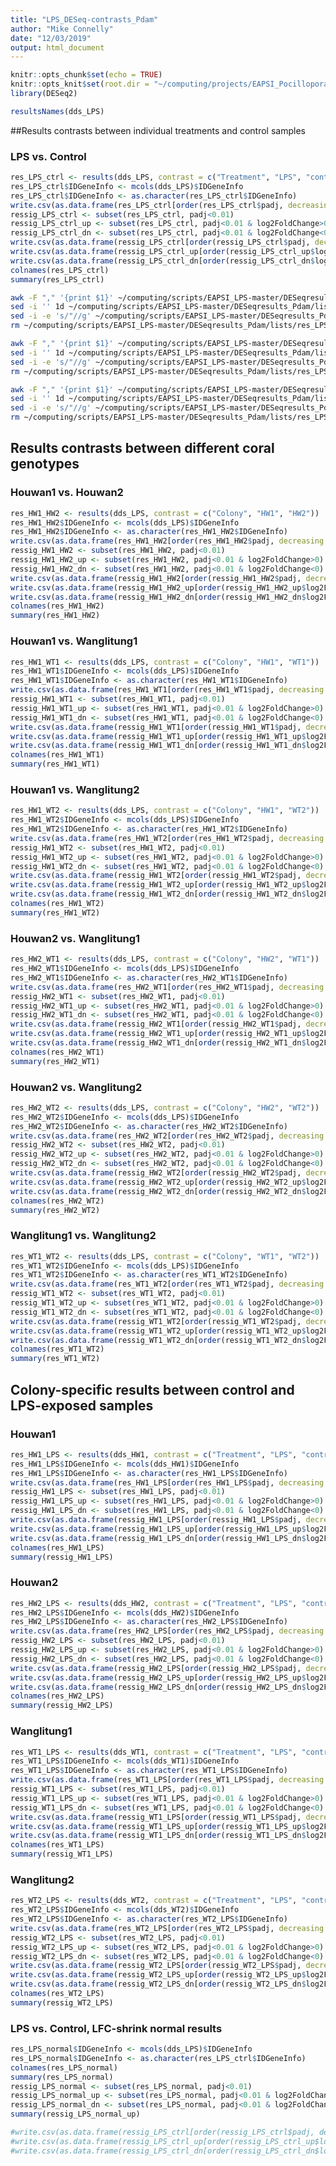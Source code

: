 ```yaml
---
title: "LPS_DESeq-contrasts_Pdam"
author: "Mike Connelly"
date: "12/03/2019"
output: html_document
---
```


```r
knitr::opts_chunk$set(echo = TRUE)
knitr::opts_knit$set(root.dir = "~/computing/projects/EAPSI_Pocillopora_LPS")
library(DESeq2)
```
```r
resultsNames(dds_LPS)
```

##Results contrasts between individual treatments and control samples

### LPS vs. Control
```r
res_LPS_ctrl <- results(dds_LPS, contrast = c("Treatment", "LPS", "control"))
res_LPS_ctrl$IDGeneInfo <- mcols(dds_LPS)$IDGeneInfo
res_LPS_ctrl$IDGeneInfo <- as.character(res_LPS_ctrl$IDGeneInfo)
write.csv(as.data.frame(res_LPS_ctrl[order(res_LPS_ctrl$padj, decreasing = FALSE),]), file = "~/computing/scripts/EAPSI_LPS-master/DESeqresults_Pdam/tables/all/res_LPS_ctrl.csv")
ressig_LPS_ctrl <- subset(res_LPS_ctrl, padj<0.01)
ressig_LPS_ctrl_up <- subset(res_LPS_ctrl, padj<0.01 & log2FoldChange>0)
ressig_LPS_ctrl_dn <- subset(res_LPS_ctrl, padj<0.01 & log2FoldChange<0)
write.csv(as.data.frame(ressig_LPS_ctrl[order(ressig_LPS_ctrl$padj, decreasing = FALSE),]), file = "~/computing/scripts/EAPSI_LPS-master/DESeqresults_Pdam/tables/overall/res_LPS_ctrl.csv")
write.csv(as.data.frame(ressig_LPS_ctrl_up[order(ressig_LPS_ctrl_up$log2FoldChange, decreasing = TRUE),]), file = "~/computing/scripts/EAPSI_LPS-master/DESeqresults_Pdam/tables/up/res_LPS_ctrl_up.csv")
write.csv(as.data.frame(ressig_LPS_ctrl_dn[order(ressig_LPS_ctrl_dn$log2FoldChange, decreasing = FALSE),]), file = "~/computing/scripts/EAPSI_LPS-master/DESeqresults_Pdam/tables/down/res_LPS_ctrl_dn.csv")
colnames(res_LPS_ctrl)
summary(res_LPS_ctrl)
```
```bash
awk -F "," '{print $1}' ~/computing/scripts/EAPSI_LPS-master/DESeqresults_Pdam/tables/overall/res_LPS_ctrl.csv > ~/computing/scripts/EAPSI_LPS-master/DESeqresults_Pdam/lists/res_LPS_ctrl_ID.txt
sed -i '' 1d ~/computing/scripts/EAPSI_LPS-master/DESeqresults_Pdam/lists/res_LPS_ctrl_ID.txt
sed -i -e 's/"//g' ~/computing/scripts/EAPSI_LPS-master/DESeqresults_Pdam/lists/res_LPS_ctrl_ID.txt
rm ~/computing/scripts/EAPSI_LPS-master/DESeqresults_Pdam/lists/res_LPS_ctrl_ID.txt-e

awk -F "," '{print $1}' ~/computing/scripts/EAPSI_LPS-master/DESeqresults_Pdam/tables/up/res_LPS_ctrl_up.csv > ~/computing/scripts/EAPSI_LPS-master/DESeqresults_Pdam/lists/res_LPS_ctrl_up_ID.txt
sed -i '' 1d ~/computing/scripts/EAPSI_LPS-master/DESeqresults_Pdam/lists/res_LPS_ctrl_up_ID.txt
sed -i -e 's/"//g' ~/computing/scripts/EAPSI_LPS-master/DESeqresults_Pdam/lists/res_LPS_ctrl_up_ID.txt
rm ~/computing/scripts/EAPSI_LPS-master/DESeqresults_Pdam/lists/res_LPS_ctrl_up_ID.txt-e

awk -F "," '{print $1}' ~/computing/scripts/EAPSI_LPS-master/DESeqresults_Pdam/tables/down/res_LPS_ctrl_dn.csv > ~/computing/scripts/EAPSI_LPS-master/DESeqresults_Pdam/lists/res_LPS_ctrl_dn_ID.txt
sed -i '' 1d ~/computing/scripts/EAPSI_LPS-master/DESeqresults_Pdam/lists/res_LPS_ctrl_dn_ID.txt
sed -i -e 's/"//g' ~/computing/scripts/EAPSI_LPS-master/DESeqresults_Pdam/lists/res_LPS_ctrl_dn_ID.txt
rm ~/computing/scripts/EAPSI_LPS-master/DESeqresults_Pdam/lists/res_LPS_ctrl_dn_ID.txt-e
```

## Results contrasts between different coral genotypes
### Houwan1 vs. Houwan2
```r
res_HW1_HW2 <- results(dds_LPS, contrast = c("Colony", "HW1", "HW2"))
res_HW1_HW2$IDGeneInfo <- mcols(dds_LPS)$IDGeneInfo
res_HW1_HW2$IDGeneInfo <- as.character(res_HW1_HW2$IDGeneInfo)
write.csv(as.data.frame(res_HW1_HW2[order(res_HW1_HW2$padj, decreasing = FALSE),]), file = "~/computing/scripts/EAPSI_LPS-master/DESeqresults_Pdam/tables/all/res_HW1_HW2.csv")
ressig_HW1_HW2 <- subset(res_HW1_HW2, padj<0.01)
ressig_HW1_HW2_up <- subset(res_HW1_HW2, padj<0.01 & log2FoldChange>0)
ressig_HW1_HW2_dn <- subset(res_HW1_HW2, padj<0.01 & log2FoldChange<0)
write.csv(as.data.frame(ressig_HW1_HW2[order(ressig_HW1_HW2$padj, decreasing = FALSE),]), file = "~/computing/scripts/EAPSI_LPS-master/DESeqresults_Pdam/tables/overall/res_HW1_HW2.csv")
write.csv(as.data.frame(ressig_HW1_HW2_up[order(ressig_HW1_HW2_up$log2FoldChange, decreasing = TRUE),]), file = "~/computing/scripts/EAPSI_LPS-master/DESeqresults_Pdam/tables/up/res_HW1_HW2_up.csv")
write.csv(as.data.frame(ressig_HW1_HW2_dn[order(ressig_HW1_HW2_dn$log2FoldChange, decreasing = FALSE),]), file = "~/computing/scripts/EAPSI_LPS-master/DESeqresults_Pdam/tables/down/res_HW1_HW2_dn.csv")
colnames(res_HW1_HW2)
summary(res_HW1_HW2)
```

### Houwan1 vs. Wanglitung1
```r
res_HW1_WT1 <- results(dds_LPS, contrast = c("Colony", "HW1", "WT1"))
res_HW1_WT1$IDGeneInfo <- mcols(dds_LPS)$IDGeneInfo
res_HW1_WT1$IDGeneInfo <- as.character(res_HW1_WT1$IDGeneInfo)
write.csv(as.data.frame(res_HW1_WT1[order(res_HW1_WT1$padj, decreasing = FALSE),]), file = "~/computing/scripts/EAPSI_LPS-master/DESeqresults_Pdam/tables/all/res_HW1_WT1.csv")
ressig_HW1_WT1 <- subset(res_HW1_WT1, padj<0.01)
ressig_HW1_WT1_up <- subset(res_HW1_WT1, padj<0.01 & log2FoldChange>0)
ressig_HW1_WT1_dn <- subset(res_HW1_WT1, padj<0.01 & log2FoldChange<0)
write.csv(as.data.frame(ressig_HW1_WT1[order(ressig_HW1_WT1$padj, decreasing = FALSE),]), file = "~/computing/scripts/EAPSI_LPS-master/DESeqresults_Pdam/tables/overall/res_HW1_WT1.csv")
write.csv(as.data.frame(ressig_HW1_WT1_up[order(ressig_HW1_WT1_up$log2FoldChange, decreasing = TRUE),]), file = "~/computing/scripts/EAPSI_LPS-master/DESeqresults_Pdam/tables/up/res_HW1_WT1_up.csv")
write.csv(as.data.frame(ressig_HW1_WT1_dn[order(ressig_HW1_WT1_dn$log2FoldChange, decreasing = FALSE),]), file = "~/computing/scripts/EAPSI_LPS-master/DESeqresults_Pdam/tables/down/res_HW1_WT1_dn.csv")
colnames(res_HW1_WT1)
summary(res_HW1_WT1)
```

### Houwan1 vs. Wanglitung2
```r
res_HW1_WT2 <- results(dds_LPS, contrast = c("Colony", "HW1", "WT2"))
res_HW1_WT2$IDGeneInfo <- mcols(dds_LPS)$IDGeneInfo
res_HW1_WT2$IDGeneInfo <- as.character(res_HW1_WT2$IDGeneInfo)
write.csv(as.data.frame(res_HW1_WT2[order(res_HW1_WT2$padj, decreasing = FALSE),]), file = "~/computing/scripts/EAPSI_LPS-master/DESeqresults_Pdam/tables/all/res_HW1_WT2.csv")
ressig_HW1_WT2 <- subset(res_HW1_WT2, padj<0.01)
ressig_HW1_WT2_up <- subset(res_HW1_WT2, padj<0.01 & log2FoldChange>0)
ressig_HW1_WT2_dn <- subset(res_HW1_WT2, padj<0.01 & log2FoldChange<0)
write.csv(as.data.frame(ressig_HW1_WT2[order(ressig_HW1_WT2$padj, decreasing = FALSE),]), file = "~/computing/scripts/EAPSI_LPS-master/DESeqresults_Pdam/tables/overall/res_HW1_WT2.csv")
write.csv(as.data.frame(ressig_HW1_WT2_up[order(ressig_HW1_WT2_up$log2FoldChange, decreasing = TRUE),]), file = "~/computing/scripts/EAPSI_LPS-master/DESeqresults_Pdam/tables/up/res_HW1_WT2_up.csv")
write.csv(as.data.frame(ressig_HW1_WT2_dn[order(ressig_HW1_WT2_dn$log2FoldChange, decreasing = FALSE),]), file = "~/computing/scripts/EAPSI_LPS-master/DESeqresults_Pdam/tables/down/res_HW1_WT2_dn.csv")
colnames(res_HW1_WT2)
summary(res_HW1_WT2)
```

### Houwan2 vs. Wanglitung1
```r
res_HW2_WT1 <- results(dds_LPS, contrast = c("Colony", "HW2", "WT1"))
res_HW2_WT1$IDGeneInfo <- mcols(dds_LPS)$IDGeneInfo
res_HW2_WT1$IDGeneInfo <- as.character(res_HW2_WT1$IDGeneInfo)
write.csv(as.data.frame(res_HW2_WT1[order(res_HW2_WT1$padj, decreasing = FALSE),]), file = "~/computing/scripts/EAPSI_LPS-master/DESeqresults_Pdam/tables/all/res_HW2_WT1.csv")
ressig_HW2_WT1 <- subset(res_HW2_WT1, padj<0.01)
ressig_HW2_WT1_up <- subset(res_HW2_WT1, padj<0.01 & log2FoldChange>0)
ressig_HW2_WT1_dn <- subset(res_HW2_WT1, padj<0.01 & log2FoldChange<0)
write.csv(as.data.frame(ressig_HW2_WT1[order(ressig_HW2_WT1$padj, decreasing = FALSE),]), file = "~/computing/scripts/EAPSI_LPS-master/DESeqresults_Pdam/tables/overall/res_HW2_WT1.csv")
write.csv(as.data.frame(ressig_HW2_WT1_up[order(ressig_HW2_WT1_up$log2FoldChange, decreasing = TRUE),]), file = "~/computing/scripts/EAPSI_LPS-master/DESeqresults_Pdam/tables/up/res_HW2_WT1_up.csv")
write.csv(as.data.frame(ressig_HW2_WT1_dn[order(ressig_HW2_WT1_dn$log2FoldChange, decreasing = FALSE),]), file = "~/computing/scripts/EAPSI_LPS-master/DESeqresults_Pdam/tables/down/res_HW2_WT1_dn.csv")
colnames(res_HW2_WT1)
summary(res_HW2_WT1)
```

### Houwan2 vs. Wanglitung2
```r
res_HW2_WT2 <- results(dds_LPS, contrast = c("Colony", "HW2", "WT2"))
res_HW2_WT2$IDGeneInfo <- mcols(dds_LPS)$IDGeneInfo
res_HW2_WT2$IDGeneInfo <- as.character(res_HW2_WT2$IDGeneInfo)
write.csv(as.data.frame(res_HW2_WT2[order(res_HW2_WT2$padj, decreasing = FALSE),]), file = "~/computing/scripts/EAPSI_LPS-master/DESeqresults_Pdam/tables/all/res_HW2_WT2.csv")
ressig_HW2_WT2 <- subset(res_HW2_WT2, padj<0.01)
ressig_HW2_WT2_up <- subset(res_HW2_WT2, padj<0.01 & log2FoldChange>0)
ressig_HW2_WT2_dn <- subset(res_HW2_WT2, padj<0.01 & log2FoldChange<0)
write.csv(as.data.frame(ressig_HW2_WT2[order(ressig_HW2_WT2$padj, decreasing = FALSE),]), file = "~/computing/scripts/EAPSI_LPS-master/DESeqresults_Pdam/tables/overall/res_HW2_WT2.csv")
write.csv(as.data.frame(ressig_HW2_WT2_up[order(ressig_HW2_WT2_up$log2FoldChange, decreasing = TRUE),]), file = "~/computing/scripts/EAPSI_LPS-master/DESeqresults_Pdam/tables/up/res_HW2_WT2_up.csv")
write.csv(as.data.frame(ressig_HW2_WT2_dn[order(ressig_HW2_WT2_dn$log2FoldChange, decreasing = FALSE),]), file = "~/computing/scripts/EAPSI_LPS-master/DESeqresults_Pdam/tables/down/res_HW2_WT2_dn.csv")
colnames(res_HW2_WT2)
summary(res_HW2_WT2)
```

### Wanglitung1 vs. Wanglitung2
```r
res_WT1_WT2 <- results(dds_LPS, contrast = c("Colony", "WT1", "WT2"))
res_WT1_WT2$IDGeneInfo <- mcols(dds_LPS)$IDGeneInfo
res_WT1_WT2$IDGeneInfo <- as.character(res_WT1_WT2$IDGeneInfo)
write.csv(as.data.frame(res_WT1_WT2[order(res_WT1_WT2$padj, decreasing = FALSE),]), file = "~/computing/scripts/EAPSI_LPS-master/DESeqresults_Pdam/tables/all/res_WT1_WT2.csv")
ressig_WT1_WT2 <- subset(res_WT1_WT2, padj<0.01)
ressig_WT1_WT2_up <- subset(res_WT1_WT2, padj<0.01 & log2FoldChange>0)
ressig_WT1_WT2_dn <- subset(res_WT1_WT2, padj<0.01 & log2FoldChange<0)
write.csv(as.data.frame(ressig_WT1_WT2[order(ressig_WT1_WT2$padj, decreasing = FALSE),]), file = "~/computing/scripts/EAPSI_LPS-master/DESeqresults_Pdam/tables/overall/res_WT1_WT2.csv")
write.csv(as.data.frame(ressig_WT1_WT2_up[order(ressig_WT1_WT2_up$log2FoldChange, decreasing = TRUE),]), file = "~/computing/scripts/EAPSI_LPS-master/DESeqresults_Pdam/tables/up/res_WT1_WT2_up.csv")
write.csv(as.data.frame(ressig_WT1_WT2_dn[order(ressig_WT1_WT2_dn$log2FoldChange, decreasing = FALSE),]), file = "~/computing/scripts/EAPSI_LPS-master/DESeqresults_Pdam/tables/down/res_WT1_WT2_dn.csv")
colnames(res_WT1_WT2)
summary(res_WT1_WT2)
```

## Colony-specific results between control and LPS-exposed samples 
### Houwan1
```r
res_HW1_LPS <- results(dds_HW1, contrast = c("Treatment", "LPS", "control"))
res_HW1_LPS$IDGeneInfo <- mcols(dds_HW1)$IDGeneInfo
res_HW1_LPS$IDGeneInfo <- as.character(res_HW1_LPS$IDGeneInfo)
write.csv(as.data.frame(res_HW1_LPS[order(res_HW1_LPS$padj, decreasing = FALSE),]), file = "~/computing/scripts/EAPSI_LPS-master/DESeqresults_Pdam/tables/all/res_HW1_LPS.csv")
ressig_HW1_LPS <- subset(res_HW1_LPS, padj<0.01)
ressig_HW1_LPS_up <- subset(res_HW1_LPS, padj<0.01 & log2FoldChange>0)
ressig_HW1_LPS_dn <- subset(res_HW1_LPS, padj<0.01 & log2FoldChange<0)
write.csv(as.data.frame(ressig_HW1_LPS[order(ressig_HW1_LPS$padj, decreasing = FALSE),]), file = "~/computing/scripts/EAPSI_LPS-master/DESeqresults_Pdam/tables/overall/res_HW1_LPS.csv")
write.csv(as.data.frame(ressig_HW1_LPS_up[order(ressig_HW1_LPS_up$log2FoldChange, decreasing = TRUE),]), file = "~/computing/scripts/EAPSI_LPS-master/DESeqresults_Pdam/tables/up/res_HW1_LPS_up.csv")
write.csv(as.data.frame(ressig_HW1_LPS_dn[order(ressig_HW1_LPS_dn$log2FoldChange, decreasing = FALSE),]), file = "~/computing/scripts/EAPSI_LPS-master/DESeqresults_Pdam/tables/down/res_HW1_LPS_dn.csv")
colnames(res_HW1_LPS)
summary(ressig_HW1_LPS)
```

### Houwan2
```r
res_HW2_LPS <- results(dds_HW2, contrast = c("Treatment", "LPS", "control"))
res_HW2_LPS$IDGeneInfo <- mcols(dds_HW2)$IDGeneInfo
res_HW2_LPS$IDGeneInfo <- as.character(res_HW2_LPS$IDGeneInfo)
write.csv(as.data.frame(res_HW2_LPS[order(res_HW2_LPS$padj, decreasing = FALSE),]), file = "~/computing/scripts/EAPSI_LPS-master/DESeqresults_Pdam/tables/all/res_HW2_LPS.csv")
ressig_HW2_LPS <- subset(res_HW2_LPS, padj<0.01)
ressig_HW2_LPS_up <- subset(res_HW2_LPS, padj<0.01 & log2FoldChange>0)
ressig_HW2_LPS_dn <- subset(res_HW2_LPS, padj<0.01 & log2FoldChange<0)
write.csv(as.data.frame(ressig_HW2_LPS[order(ressig_HW2_LPS$padj, decreasing = FALSE),]), file = "~/computing/scripts/EAPSI_LPS-master/DESeqresults_Pdam/tables/overall/res_HW2_LPS.csv")
write.csv(as.data.frame(ressig_HW2_LPS_up[order(ressig_HW2_LPS_up$log2FoldChange, decreasing = TRUE),]), file = "~/computing/scripts/EAPSI_LPS-master/DESeqresults_Pdam/tables/up/res_HW2_LPS_up.csv")
write.csv(as.data.frame(ressig_HW2_LPS_dn[order(ressig_HW2_LPS_dn$log2FoldChange, decreasing = FALSE),]), file = "~/computing/scripts/EAPSI_LPS-master/DESeqresults_Pdam/tables/down/res_HW2_LPS_dn.csv")
colnames(res_HW2_LPS)
summary(ressig_HW2_LPS)
```

### Wanglitung1
```r
res_WT1_LPS <- results(dds_WT1, contrast = c("Treatment", "LPS", "control"))
res_WT1_LPS$IDGeneInfo <- mcols(dds_WT1)$IDGeneInfo
res_WT1_LPS$IDGeneInfo <- as.character(res_WT1_LPS$IDGeneInfo)
write.csv(as.data.frame(res_WT1_LPS[order(res_WT1_LPS$padj, decreasing = FALSE),]), file = "~/computing/scripts/EAPSI_LPS-master/DESeqresults_Pdam/tables/all/res_WT1_LPS.csv")
ressig_WT1_LPS <- subset(res_WT1_LPS, padj<0.01)
ressig_WT1_LPS_up <- subset(res_WT1_LPS, padj<0.01 & log2FoldChange>0)
ressig_WT1_LPS_dn <- subset(res_WT1_LPS, padj<0.01 & log2FoldChange<0)
write.csv(as.data.frame(ressig_WT1_LPS[order(ressig_WT1_LPS$padj, decreasing = FALSE),]), file = "~/computing/scripts/EAPSI_LPS-master/DESeqresults_Pdam/tables/overall/res_WT1_LPS.csv")
write.csv(as.data.frame(ressig_WT1_LPS_up[order(ressig_WT1_LPS_up$log2FoldChange, decreasing = TRUE),]), file = "~/computing/scripts/EAPSI_LPS-master/DESeqresults_Pdam/tables/up/res_WT1_LPS_up.csv")
write.csv(as.data.frame(ressig_WT1_LPS_dn[order(ressig_WT1_LPS_dn$log2FoldChange, decreasing = FALSE),]), file = "~/computing/scripts/EAPSI_LPS-master/DESeqresults_Pdam/tables/down/res_WT1_LPS_dn.csv")
colnames(res_WT1_LPS)
summary(ressig_WT1_LPS)
```

### Wanglitung2
```r
res_WT2_LPS <- results(dds_WT2, contrast = c("Treatment", "LPS", "control"))
res_WT2_LPS$IDGeneInfo <- mcols(dds_WT2)$IDGeneInfo
res_WT2_LPS$IDGeneInfo <- as.character(res_WT2_LPS$IDGeneInfo)
write.csv(as.data.frame(res_WT2_LPS[order(res_WT2_LPS$padj, decreasing = FALSE),]), file = "~/computing/scripts/EAPSI_LPS-master/DESeqresults_Pdam/tables/all/res_WT2_LPS.csv")
ressig_WT2_LPS <- subset(res_WT2_LPS, padj<0.01)
ressig_WT2_LPS_up <- subset(res_WT2_LPS, padj<0.01 & log2FoldChange>0)
ressig_WT2_LPS_dn <- subset(res_WT2_LPS, padj<0.01 & log2FoldChange<0)
write.csv(as.data.frame(ressig_WT2_LPS[order(ressig_WT2_LPS$padj, decreasing = FALSE),]), file = "~/computing/scripts/EAPSI_LPS-master/DESeqresults_Pdam/tables/overall/res_WT2_LPS.csv")
write.csv(as.data.frame(ressig_WT2_LPS_up[order(ressig_WT2_LPS_up$log2FoldChange, decreasing = TRUE),]), file = "~/computing/scripts/EAPSI_LPS-master/DESeqresults_Pdam/tables/up/res_WT2_LPS_up.csv")
write.csv(as.data.frame(ressig_WT2_LPS_dn[order(ressig_WT2_LPS_dn$log2FoldChange, decreasing = FALSE),]), file = "~/computing/scripts/EAPSI_LPS-master/DESeqresults_Pdam/tables/down/res_WT2_LPS_dn.csv")
colnames(res_WT2_LPS)
summary(ressig_WT2_LPS)
```

### LPS vs. Control, LFC-shrink normal results
```r
res_LPS_normal$IDGeneInfo <- mcols(dds_LPS)$IDGeneInfo
res_LPS_normal$IDGeneInfo <- as.character(res_LPS_ctrl$IDGeneInfo)
colnames(res_LPS_normal)
summary(res_LPS_normal)
ressig_LPS_normal <- subset(res_LPS_normal, padj<0.01)
ressig_LPS_normal_up <- subset(res_LPS_normal, padj<0.01 & log2FoldChange>0)
ressig_LPS_normal_dn <- subset(res_LPS_normal, padj<0.01 & log2FoldChange<0)
summary(ressig_LPS_normal_up)

#write.csv(as.data.frame(ressig_LPS_ctrl[order(ressig_LPS_ctrl$padj, decreasing = FALSE),]), file = "~/computing/scripts/EAPSI_LPS-master/DESeqresults_Pdam/tables/overall/res_LPS_ctrl.csv")
#write.csv(as.data.frame(ressig_LPS_ctrl_up[order(ressig_LPS_ctrl_up$log2FoldChange, decreasing = TRUE),]), file = "~/computing/scripts/EAPSI_LPS-master/DESeqresults_Pdam/tables/up/res_LPS_ctrl_up.csv")
#write.csv(as.data.frame(ressig_LPS_ctrl_dn[order(ressig_LPS_ctrl_dn$log2FoldChange, decreasing = FALSE),]), file = "~/computing/scripts/EAPSI_LPS-master/DESeqresults_Pdam/tables/down/res_LPS_ctrl_dn.csv")
```

